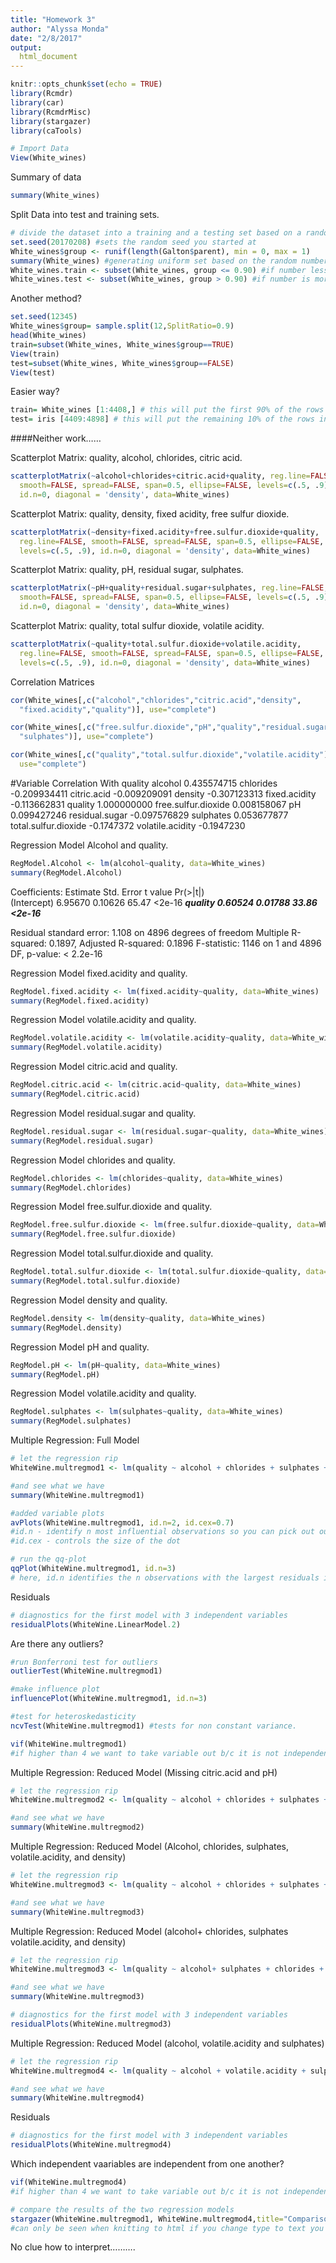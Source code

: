 ```yaml
---
title: "Homework 3"
author: "Alyssa Monda"
date: "2/8/2017"
output: 
  html_document
---
```


```r
knitr::opts_chunk$set(echo = TRUE)
library(Rcmdr)
library(car)
library(RcmdrMisc)
library(stargazer)
library(caTools)
```


```r
# Import Data
View(White_wines)
```

Summary of data
```r
summary(White_wines)
```
Split Data into test and training sets. 
```r
# divide the dataset into a training and a testing set based on a random uniform number on fixed seed
set.seed(20170208) #sets the random seed you started at
White_wines$group <- runif(length(Galton$parent), min = 0, max = 1)
summary(White_wines) #generating uniform set based on the random number ranging between 0 and 1. length command asys make 905. this steps is creating a new variable and adding it to that dataset
White_wines.train <- subset(White_wines, group <= 0.90) #if number less than .9 they get assignmed to traning
White_wines.test <- subset(White_wines, group > 0.90) #if number is more than .9 they get assigned to the test group for the model
```



Another method?
```r
set.seed(12345)
White_wines$group= sample.split(12,SplitRatio=0.9)
head(White_wines)
train=subset(White_wines, White_wines$group==TRUE)
View(train)
test=subset(White_wines, White_wines$group==FALSE)
View(test)
```


Easier way? 
```r
train= White_wines [1:4408,] # this will put the first 90% of the rows into the training set
test= iris [4409:4898] # this will put the remaining 10% of the rows into the test set
```
####Neither work......

Scatterplot Matrix: quality, alcohol, chlorides, citric acid.

```r
scatterplotMatrix(~alcohol+chlorides+citric.acid+quality, reg.line=FALSE, 
  smooth=FALSE, spread=FALSE, span=0.5, ellipse=FALSE, levels=c(.5, .9), 
  id.n=0, diagonal = 'density', data=White_wines)
```
Scatterplot Matrix: quality, density, fixed acidity, free sulfur dioxide. 

```r
scatterplotMatrix(~density+fixed.acidity+free.sulfur.dioxide+quality, 
  reg.line=FALSE, smooth=FALSE, spread=FALSE, span=0.5, ellipse=FALSE, 
  levels=c(.5, .9), id.n=0, diagonal = 'density', data=White_wines)
```

Scatterplot Matrix: quality, pH, residual sugar, sulphates. 

```r
scatterplotMatrix(~pH+quality+residual.sugar+sulphates, reg.line=FALSE, 
  smooth=FALSE, spread=FALSE, span=0.5, ellipse=FALSE, levels=c(.5, .9), 
  id.n=0, diagonal = 'density', data=White_wines)
```

Scatterplot Matrix: quality, total sulfur dioxide, volatile acidity.

```r
scatterplotMatrix(~quality+total.sulfur.dioxide+volatile.acidity, 
  reg.line=FALSE, smooth=FALSE, spread=FALSE, span=0.5, ellipse=FALSE, 
  levels=c(.5, .9), id.n=0, diagonal = 'density', data=White_wines)
```
Correlation Matrices
```r
cor(White_wines[,c("alcohol","chlorides","citric.acid","density",
  "fixed.acidity","quality")], use="complete")
```
```r
cor(White_wines[,c("free.sulfur.dioxide","pH","quality","residual.sugar",
  "sulphates")], use="complete")
```
```r
cor(White_wines[,c("quality","total.sulfur.dioxide","volatile.acidity")], 
  use="complete")
```
#Variable           Correlation With quality
alcohol               0.435574715
chlorides            -0.209934411
citric.acid          -0.009209091
density              -0.307123313
fixed.acidity        -0.113662831
quality               1.000000000
free.sulfur.dioxide   0.008158067
pH                    0.099427246
residual.sugar       -0.097576829
sulphates             0.053677877
total.sulfur.dioxide -0.1747372
volatile.acidity     -0.1947230


Regression Model Alcohol and quality. 

```r
RegModel.Alcohol <- lm(alcohol~quality, data=White_wines)
summary(RegModel.Alcohol)
```
Coefficients:
            Estimate Std. Error t value Pr(>|t|)    
(Intercept)  6.95670    0.10626   65.47   <2e-16 ***
quality      0.60524    0.01788   33.86   <2e-16 ***

Residual standard error: 1.108 on 4896 degrees of freedom
Multiple R-squared:  0.1897,	Adjusted R-squared:  0.1896 
F-statistic:  1146 on 1 and 4896 DF,  p-value: < 2.2e-16

Regression Model fixed.acidity and quality.

```r
RegModel.fixed.acidity <- lm(fixed.acidity~quality, data=White_wines)
summary(RegModel.fixed.acidity)
```
Regression Model volatile.acidity and quality.
```r
RegModel.volatile.acidity <- lm(volatile.acidity~quality, data=White_wines)
summary(RegModel.volatile.acidity)
```
Regression Model citric.acid and quality.
```r
RegModel.citric.acid <- lm(citric.acid~quality, data=White_wines)
summary(RegModel.citric.acid)
```

Regression Model residual.sugar and quality.
```r
RegModel.residual.sugar <- lm(residual.sugar~quality, data=White_wines)
summary(RegModel.residual.sugar)
```

Regression Model chlorides and quality.
```r
RegModel.chlorides <- lm(chlorides~quality, data=White_wines)
summary(RegModel.chlorides)
```

Regression Model free.sulfur.dioxide and quality.
```r
RegModel.free.sulfur.dioxide <- lm(free.sulfur.dioxide~quality, data=White_wines)
summary(RegModel.free.sulfur.dioxide)
```

Regression Model total.sulfur.dioxide and quality.
```r
RegModel.total.sulfur.dioxide <- lm(total.sulfur.dioxide~quality, data=White_wines)
summary(RegModel.total.sulfur.dioxide)
```

Regression Model density and quality.
```r
RegModel.density <- lm(density~quality, data=White_wines)
summary(RegModel.density)
```

Regression Model pH and quality.
```r
RegModel.pH <- lm(pH~quality, data=White_wines)
summary(RegModel.pH)
```

Regression Model volatile.acidity and quality.
```r
RegModel.sulphates <- lm(sulphates~quality, data=White_wines)
summary(RegModel.sulphates)
```

Multiple Regression: Full Model 
```r
# let the regression rip
WhiteWine.multregmod1 <- lm(quality ~ alcohol + chlorides + sulphates + total.sulfur.dioxide + volatile.acidity + density + pH + fixed.acidity + free.sulfur.dioxide + citric.acid, data= White_wines)

#and see what we have
summary(WhiteWine.multregmod1)
```

```r
#added variable plots
avPlots(WhiteWine.multregmod1, id.n=2, id.cex=0.7)
#id.n - identify n most influential observations so you can pick out outlier values labeling them as farmers babysitters etc
#id.cex - controls the size of the dot
```


```r

# run the qq-plot
qqPlot(WhiteWine.multregmod1, id.n=3)
# here, id.n identifies the n observations with the largest residuals in absolute value
```

Residuals
```r
# diagnostics for the first model with 3 independent variables
residualPlots(WhiteWine.LinearModel.2)

```
Are there any outliers?

```r
 
#run Bonferroni test for outliers
outlierTest(WhiteWine.multregmod1)
```
```r
#make influence plot
influencePlot(WhiteWine.multregmod1, id.n=3)
```

```r
#test for heteroskedasticity
ncvTest(WhiteWine.multregmod1) #tests for non constant variance. 
```
```r
vif(WhiteWine.multregmod1)
#if higher than 4 we want to take variable out b/c it is not independent and highly correlates with something in there 
```



Multiple Regression: Reduced Model (Missing citric.acid and pH)
```r
# let the regression rip
WhiteWine.multregmod2 <- lm(quality ~ alcohol + chlorides + sulphates + total.sulfur.dioxide + volatile.acidity + density + fixed.acidity + free.sulfur.dioxide, data= White_wines)

#and see what we have
summary(WhiteWine.multregmod2)
```

Multiple Regression: Reduced Model (Alcohol, chlorides, sulphates, volatile.acidity, and density)
```r
# let the regression rip
WhiteWine.multregmod3 <- lm(quality ~ alcohol + chlorides + sulphates + volatile.acidity + density, data= White_wines)

#and see what we have
summary(WhiteWine.multregmod3)
```

Multiple Regression: Reduced Model (alcohol+ chlorides, sulphates volatile.acidity, and density)
```r
# let the regression rip
WhiteWine.multregmod3 <- lm(quality ~ alcohol+ sulphates + chlorides + volatile.acidity + density, data= White_wines)

#and see what we have
summary(WhiteWine.multregmod3)
```

```r
# diagnostics for the first model with 3 independent variables
residualPlots(WhiteWine.multregmod3)

```
Multiple Regression: Reduced Model (alcohol, volatile.acidity and sulphates)
```r
# let the regression rip
WhiteWine.multregmod4 <- lm(quality ~ alcohol + volatile.acidity + sulphates, data= White_wines)

#and see what we have
summary(WhiteWine.multregmod4)
```
Residuals
```r
# diagnostics for the first model with 3 independent variables
residualPlots(WhiteWine.multregmod4)

```


Which independent vaariables are independent from one another? 

```r
vif(WhiteWine.multregmod4)
#if higher than 4 we want to take variable out b/c it is not independent and highly correlates with something in there 
```


```r
# compare the results of the two regression models
stargazer(WhiteWine.multregmod1, WhiteWine.multregmod4,title="Comparison of 2 Regression outputs",type="text",align=TRUE)
#can only be seen when knitting to html if you change type to text you can see the table now type=html or text or latek as options
```


No clue how to interpret..........
